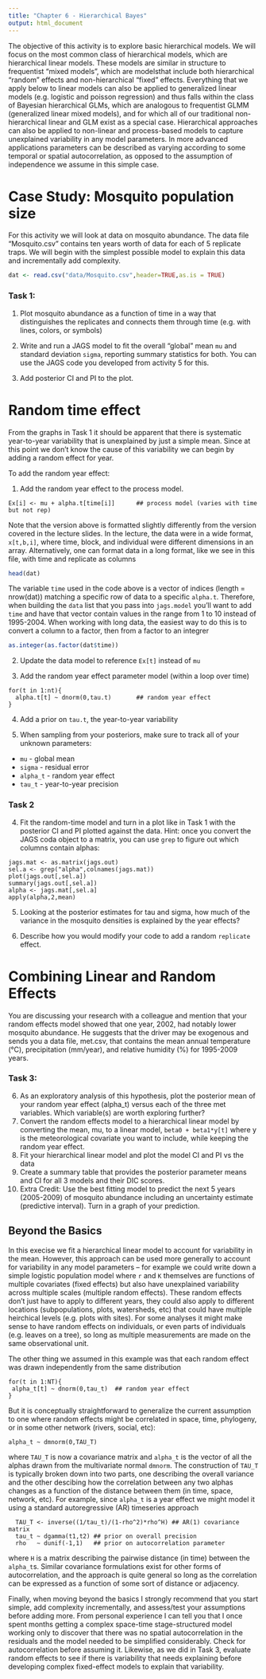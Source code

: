 ```yaml
---
title: "Chapter 6 - Hierarchical Bayes"
output: html_document
---
```


The objective of this activity is to explore basic hierarchical models.  We will focus on the most common class of hierarchical models, which are hierarchical linear models. These models are similar in structure to frequentist "mixed models", which are modelsthat include both hierarchical “random” effects and non-hierarchical “fixed” effects.  Everything that we apply below to linear models can also be applied to generalized linear models (e.g. logistic and poisson regression) and thus falls within the class of Bayesian hierarchical GLMs, which are analogous to frequentist GLMM (generalized linear mixed models), and for which all of our traditional non-hierarchical linear and GLM exist as a special case. Hierarchical approaches can also be applied to non-linear and process-based models to capture unexplained variability in any model parameters. In more advanced applications parameters can be described as varying according to some temporal or spatial autocorrelation, as opposed to the assumption of independence we assume in this simple case.

# Case Study: Mosquito population size

For this activity we will look at data on mosquito abundance.  The data file “Mosquito.csv” contains ten years worth of data for each of 5 replicate traps.   We will begin with the simplest possible model to explain this data and incrementally add complexity.

```r
dat <- read.csv("data/Mosquito.csv",header=TRUE,as.is = TRUE)
```

### Task 1: 

1.  Plot mosquito abundance as a function of time in a way that distinguishes the replicates and connects them through time (e.g. with lines, colors, or symbols)

2.	Write and run a JAGS model to fit the overall "global" mean `mu` and standard deviation `sigma`, reporting summary statistics for both. You can use the JAGS code you developed from activity 5 for this.

3.	Add posterior CI and PI to the plot.

# Random time effect

From the graphs in Task 1 it should be apparent that there is systematic year-to-year variability that is unexplained by just a simple mean.  Since at this point we don't know the cause of this variability we can begin by adding a random effect for year.  

To add the random year effect:

1. Add the random year effect to the process model.
```
Ex[i] <- mu + alpha.t[time[i]]		## process model (varies with time but not rep)
```
Note that the version above is formatted slightly differently from the version covered in the lecture slides. In the lecture, the data were in a wide format, `x[t,b,i]`, where time, block, and individual were different dimensions in an array. Alternatively, one can format data in a long format, like we see in this file, with time and replicate as columns
```r
head(dat)
```
The variable `time` used in the code above is a vector of indices (length = nrow(dat)) matching a specific row of data to a specific `alpha.t`. Therefore, when building the `data` list that you pass into `jags.model` you'll want to add `time` and have that vector contain values in the range from 1 to 10 instead of 1995-2004. When working with long data, the easiest way to do this is to convert a column to a factor, then from a factor to an integrer
```r
as.integer(as.factor(dat$time))
```

2. Update the data model to reference `Ex[t]` instead of `mu`

3. Add the random year effect parameter model (within a loop over time)
```
for(t in 1:nt){
  alpha.t[t] ~ dnorm(0,tau.t)		## random year effect
}
```

4. Add a prior on `tau.t`, the year-to-year variability

5. When sampling from your posteriors, make sure to track all of your unknown parameters: 
 + `mu` - global mean
 + `sigma` - residual error
 + `alpha_t` - random year effect
 + `tau_t` - year-to-year precision

### Task 2

4.  Fit the random-time model and turn in a plot like in Task 1 with the posterior CI and PI plotted against the data.
Hint: once you convert the JAGS coda object to a matrix, you can use `grep` to figure out which columns contain alphas: 
```
jags.mat <- as.matrix(jags.out)
sel.a <- grep("alpha",colnames(jags.mat))
plot(jags.out[,sel.a])
summary(jags.out[,sel.a])
alpha <- jags.mat[,sel.a]
apply(alpha,2,mean)
```
5.	Looking at the posterior estimates for tau and sigma, how much of the variance in the mosquito densities is explained by the year effects? 

6. Describe how you would modify your code to add a random `replicate` effect.

# Combining Linear and Random Effects

You are discussing your research with a colleague and mention that your random effects model showed that one year, 2002, had notably lower mosquito abundance.  He suggests that the driver may be exogenous and sends you a data file, met.csv, that contains the mean annual temperature (°C), precipitation (mm/year), and relative humidity (%) for 1995-2009 years.
 
### Task 3:

6.  As an exploratory analysis of this hypothesis, plot the posterior mean of your random year effect (alpha_t) versus each of the three met variables.  Which variable(s) are worth exploring further?
7.	Convert the random effects model to a hierarchical linear model by converting the mean, mu, to a linear model, `beta0 + beta1*y[t]` where y is the meteorological covariate you want to include, while keeping the random year effect.
8.	Fit your hierarchical linear model and plot the model CI and PI vs the data
9.	Create a summary table that provides the posterior parameter means and CI for all 3 models and their DIC scores.
10.	Extra Credit: Use the best fitting model to predict the next 5 years (2005-2009) of mosquito abundance including an uncertainty estimate (predictive interval). Turn in a graph of your prediction.

## Beyond the Basics

In this execise we fit a hierarchical linear model to account for variability in the mean. However, this approach can be used more generally to account for variability in any model parameters -- for example we could write down a simple logistic population model where `r` and `K` themselves are functions of multiple covariates (fixed effects) but also have unexplained variability across multiple scales (multiple random effects). These random effects don't just have to apply to different years, they could also apply to different locations (subpopulations, plots, watersheds, etc) that could have multiple heirchical levels (e.g. plots with sites). For some analyses it might make sense to have random effects on individuals, or even parts of individuals (e.g. leaves on a tree), so long as multiple measurements are made on the same observational unit. 

The other thing we assumed in this example was that each random effect was drawn independently from the same distribution

```
for(t in 1:NT){
 alpha_t[t] ~ dnorm(0,tau_t)  ## random year effect
}
```

But it is conceptually straightforward to generalize the current assumption to one where random effects might be correlated in space, time, phylogeny, or in some other network (rivers, social, etc):

```
alpha_t ~ dmnorm(0,TAU_T)
```

where `TAU_T` is now a covariance matrix and `alpha_t` is the vector of all the alphas drawn from the multivariate normal `dmnorm`. The construction of `TAU_T` is typically broken down into two parts, one describing the overall variance and the other descibing how the correlation between any two alphas changes as a function of the distance between them (in time, space, network, etc). For example, since `alpha_t` is a year effect we might model it using a standard autoregressive (AR) timeseries approach

```
  TAU_T <- inverse((1/tau_t)/(1-rho^2)*rho^H) ## AR(1) covariance matrix
  tau_t ~ dgamma(t1,t2) ## prior on overall precision
  rho   ~ dunif(-1,1)   ## prior on autocorrelation parameter
```
where `H` is a matrix describing the pairwise distance (in time) between the `alpha_t`s. Similar covariance formulations exist for other forms of autocorrelation, and the approach is quite general so long as the correlation can be expressed as a function of some sort of distance or adjacency.  

Finally, when moving beyond the basics I strongly recommend that you start simple, add complexity incrementally, and assess/test your assumptions before adding more. From personal experience I can tell you that I once spent months getting a complex space-time stage-structured model working only to discover that there was no spatial autocorrelation in the residuals and the model needed to be simplified considerably. Check for autocorrelation before assuming it. Likewise, as we did in Task 3, evaluate random effects to see if there is variability that needs explaining before developing complex fixed-effect models to explain that variability.